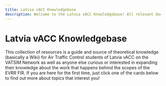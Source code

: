 ```yaml
---
title: Latvia vACC Knowledgebase
description: Welcome to the Latvia vACC Knowledgebase! All relevant documentation, SOPs and training material is available here!
---
```


# Latvia vACC Knowledgebase

This collection of resources is a guide and source of theoretical knowledge (basically a Wiki) for Air Traffic Control students of Latvia vACC on the VATSIM Network as well as anyone else curious or interested in expanding their knowledge about the work that happens behind the scopes of the EVRR FIR. If you are here for the first time, just click one of the cards below to find out more about topics that interest you!
